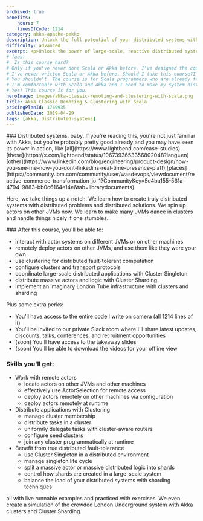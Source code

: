 ```yaml
---
archived: true
benefits:
    hours: 7
    linesOfCode: 1214
category: akka-apache-pekko
description: Unlock the full potential of your distributed systems with Akka Classic Remoting & Clustering with Scala. Learn how to achieve exceptional scalability, resilience, and efficiency in your large-scale, reactive applications. Explore the benefits now!
difficulty: advanced
excerpt: <p>Unlock the power of large-scale, reactive distributed systems with Akka Classic Remoting & Clustering with Scala, and experience unparalleled scalability and resilience in your applications</p>
# faqs:
#  Is this course hard?
# Only if you've never done Scala or Akka before. I've designed the course to give you a challenge, but not too much that it becomes frustrating. In case you struggle with something, we have a whole group on Slack for discussions, and I'm responsive.
# I've never written Scala or Akka before. Should I take this course?I've
# You shouldn't. The course is for Scala programmers who are already familiar with Akka. Even though we do a bit of a recap at the beginning of the course to make sure we're all on the same page, that part is not enough to give you confident skills if you've never seen actors before.
# I'm comfortable with Scala and Akka and I need to make my system distributed. Should I take this course?
# Yes! This course is for you.
heroImage: images/akka-classic-remoting-and-clustering-with-scala.png
title: Akka Classic Remoting & Clustering with Scala
pricingPlanId: 1769935
publishedDate: 2019-04-29
tags: [akka, distributed-systems]
---
```



<CourseLayout>
<Fragment slot="goal">
### Distributed systems, baby.
If you're reading this, you're not just familiar with Akka, but you're probably pretty good already and you may have seen its power in action, like [all](https://www.lightbend.com/case-studies) [these](https://x.com/lightbend/status/1067393653356802048?lang=en) [other](https://www.linkedin.com/blog/engineering/product-design/now-you-see-me-now-you-dont-linkedins-real-time-presence-platf) [places](https://community.ibm.com/community/user/wasdevops/viewdocument/reactive-commerce-transformation-jo-1?CommunityKey=5c4ba155-561a-4794-9883-bb0c6164e14e&tab=librarydocuments).

Here, we take things up a notch. We learn how to create truly distributed systems with distributed problems and distributed solutions. We spin up actors on other JVMs now. We learn to make many JVMs dance in clusters and handle things nicely if one stumbles.

</Fragment>
<Fragment slot="skills">
### After this course, you'll be able to:

- interact with actor systems on different JVMs or on other machines
- remotely deploy actors on other JVMs, and use them like they were your own
- use clustering for distributed fault-tolerant computation
- configure clusters and transport protocols
- coordinate large-scale distributed applications with Cluster Singleton
- distribute massive actors and logic with Cluster Sharding
- implement an imaginary London Tube infrastructure with clusters and sharding

Plus some extra perks:

- You'll have access to the entire code I write on camera (all 1214 lines of it)
- You'll be invited to our private Slack room where I'll share latest updates, discounts, talks, conferences, and recruitment opportunities
- (soon) You'll have access to the takeaway slides
- (soon) You'll be able to download the videos for your offline view

### Skills you'll get:

- Work with remote actors
    - locate actors on other JVMs and other machines
    - effectively use ActorSelection for remote access
    - deploy actors remotely on other machines via configuration
    - deploy actors remotely at runtime
- Distribute applications with Clustering
    - manage cluster membership
    - distribute tasks in a cluster
    - uniformly delegate tasks with cluster-aware routers
    - configure seed clusters
    - join any cluster programmatically at runtime
- Benefit from true distributed fault-tolerance
    - use Cluster Singleton in a distributed environment
    - manage singleton life cycle
    - split a massive actor or massive distributed logic into shards
    - control how shards are created in a large-scale system
    - balance the load of your distributed systems with sharding techniques

all with live runnable examples and practiced with exercises. We even create a simulation of the crowded London Underground system with Akka clusters and Cluster Sharding.

</Fragment>
</CourseLayout>
